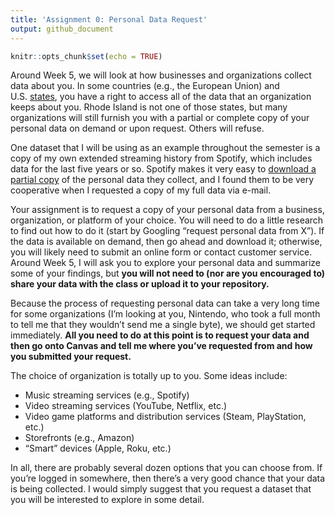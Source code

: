 ```yaml
---
title: 'Assignment 0: Personal Data Request'
output: github_document
---
```


```r
knitr::opts_chunk$set(echo = TRUE)
```

Around Week 5, we will look at how businesses and organizations collect data about you. In some countries (e.g., the European Union) and U.S.\ [states](https://iapp.org/resources/article/us-state-privacy-legislation-tracker/), you have a right to access all of the data that an organization keeps about you. Rhode Island is not one of those states, but many organizations will still furnish you with a partial or complete copy of your personal data on demand or upon request. Others will refuse.

One dataset that I will be using as an example throughout the semester is a copy of my own extended streaming history from Spotify, which includes data for the last five years or so. Spotify makes it very easy to [download a partial copy](https://support.spotify.com/us/article/data-rights-and-privacy-settings/) of the personal data they collect, and I found them to be very cooperative when I requested a copy of my full data via e-mail.

Your assignment is to request a copy of your personal data from a business, organization, or platform of your choice. You will need to do a little research to find out how to do it (start by Googling "request personal data from X"). If the data is available on demand, then go ahead and download it; otherwise, you will likely need to submit an online form or contact customer service. Around Week 5, I will ask you to explore your personal data and summarize some of your findings, but **you will not need to (nor are you encouraged to) share your data with the class or upload it to your repository.** 

Because the process of requesting personal data can take a very long time for some organizations (I'm looking at you, Nintendo, who took a full month to tell me that they wouldn't send me a single byte), we should get started immediately. **All you need to do at this point is to request your data and then go onto Canvas and tell me where you've requested from and how you submitted your request.**

The choice of organization is totally up to you. Some ideas include:

* Music streaming services (e.g., Spotify)
* Video streaming services (YouTube, Netflix, etc.)
* Video game platforms and distribution services (Steam, PlayStation, etc.)
* Storefronts (e.g., Amazon)
* "Smart" devices (Apple, Roku, etc.)

In all, there are probably several dozen options that you can choose from. If you're logged in somewhere, then there's a very good chance that your data is being collected. I would simply suggest that you request a dataset that you will be interested to explore in some detail.
